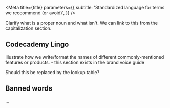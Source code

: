 
<Meta
  title={title}
  parameters={{
    subtitle: 'Standardized language for terms we reccommend (or avoid)',
  }}
/>

<Story name="Proper nouns" />

Clarify what is a proper noun and what isn't. We can link to this from the capitalization section.

<Story name="Codecademy Lingo" />

## Codecademy Lingo

Illustrate how we write/format the names of different commonly-mentioned features or products. - this section exists in the brand voice guide

Should this be replaced by the lookup table?

<Story name="Banned words" />

## Banned words

...
